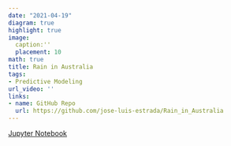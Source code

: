 ```yaml
---
date: "2021-04-19"
diagram: true
highlight: true
image:
  caption:''
  placement: 10
math: true
title: Rain in Australia
tags:
- Predictive Modeling
url_video: ''
links:
- name: GitHub Repo
  url: https://github.com/jose-luis-estrada/Rain_in_Australia
---
```

[Jupyter Notebook](Rain_in_Australia.html)

